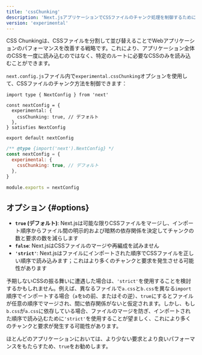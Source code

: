 ```yaml
---
title: 'cssChunking'
description: 'Next.jsアプリケーションでCSSファイルのチャンク処理を制御するために、`cssChunking`オプションを使用します。'
version: 'experimental'
---
```


CSS Chunkingは、CSSファイルを分割して並び替えることでWebアプリケーションのパフォーマンスを改善する戦略です。これにより、アプリケーション全体のCSSを一度に読み込むのではなく、特定のルートに必要なCSSのみを読み込むことができます。

`next.config.js`ファイル内で`experimental.cssChunking`オプションを使用して、CSSファイルのチャンク方法を制御できます：

<Tabs>
<TabItem value="tsx" label="TypeScript">

```tsx title="next.config.ts" switcher
import type { NextConfig } from 'next'

const nextConfig = {
  experimental: {
    cssChunking: true, // デフォルト
  },
} satisfies NextConfig

export default nextConfig
```

</TabItem>
<TabItem value="js" label="JavaScript">

```js title="next.config.js" switcher
/** @type {import('next').NextConfig} */
const nextConfig = {
  experimental: {
    cssChunking: true, // デフォルト
  },
}

module.exports = nextConfig
```

</TabItem>
</Tabs>

## オプション {#options}

- **`true` (デフォルト)**: Next.jsは可能な限りCSSファイルをマージし、インポート順序からファイル間の明示的および暗黙の依存関係を​​決定してチャンクの数と要求の数を減らします
- **`false`**: Next.jsはCSSファイルのマージや再編成を試みません
- **`'strict'`**: Next.jsはファイルにインポートされた順序でCSSファイルを正しい順序で読み込みます；これはより多くのチャンクと要求を発生させる可能性があります

予期しないCSSの振る舞いに遭遇した場合は、`'strict'`を使用することを検討するかもしれません。例えば、異なるファイルで`a.css`と`b.css`を異なる`import`順序でインポートする場合（`a`を`b`の前、またはその逆）、`true`にするとファイルが任意の順序でマージされ、間に依存関係がないと仮定されます。しかし、もし`b.css`が`a.css`に依存している場合、ファイルのマージを防ぎ、インポートされた順序で読み込むために`'strict'`を使用することが望ましく、これにより多くのチャンクと要求が発生する可能性があります。

ほとんどのアプリケーションにおいては、より少ない要求とより良いパフォーマンスをもたらすため、`true`をお勧めします。
